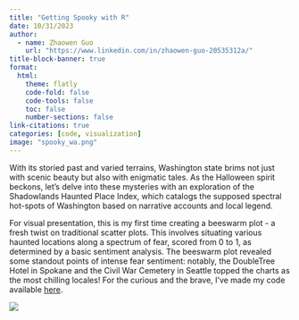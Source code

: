 ```yaml
---
title: "Getting Spooky with R"
date: 10/31/2023
author:
  - name: Zhaowen Guo
    url: "https://www.linkedin.com/in/zhaowen-guo-20535312a/"
title-block-banner: true
format:
  html:
    theme: flatly
    code-fold: false
    code-tools: false
    toc: false
    number-sections: false
link-citations: true
categories: [code, visualization]
image: "spooky_wa.png"
---
```


With its storied past and varied terrains, Washington state brims not just with scenic beauty but also with enigmatic tales. As the Halloween spirit beckons, let's delve into these mysteries with an exploration of the Shadowlands Haunted Place Index, which catalogs the supposed spectral hot-spots of Washington based on narrative accounts and local legend.

For visual presentation, this is my first time creating a beeswarm plot - a fresh twist on traditional scatter plots. This involves situating various haunted locations along a spectrum of fear, scored from 0 to 1, as determined by a basic sentiment analysis. The beeswarm plot revealed some standout points of intense fear sentiment: notably, the DoubleTree Hotel in Spokane and the Civil War Cemetery in Seattle topped the charts as the most chilling locales! For the curious and the brave, I've made my code available [here](haunted_places.R).


![](spooky_wa.png)
